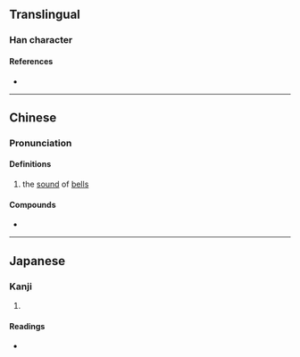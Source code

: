 {{also|当}}
{{character info/new}}
==Translingual==

===Han character===
{{Han char|rn=30|rad=口|as=13|sn=16|four=69066|canj=RFBW|ids=⿰口當}}

====References====
* {{Han ref|kx=0211.121|dkj=04432|hdz=10690.060|uh=5679|ud=22137|bh=BEB4|bd=48820}}

----

==Chinese==
{{zh-forms|s=当|alt=𪠽-nonstandard simp.}}

===Pronunciation===
{{zh-pron
|m=dāng
|c=dong1
|h=pfs=
|md=
|mn=
|w=
|cat=n
}}

====Definitions====
{{zh-hanzi}}

# the [[sound]] of [[bells]]

====Compounds====
* {{zh-l|叮噹}}

----

==Japanese==

===Kanji===
{{ja-kanji|grade=|rs=口13}}

# {{defn|lang=ja|sort=口13}}

====Readings====
* {{ja-readings
|goon=とう
|kanon=とう
|kun=}}